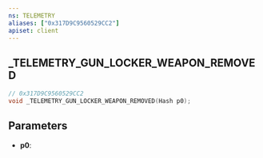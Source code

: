 ```yaml
---
ns: TELEMETRY
aliases: ["0x317D9C9560529CC2"]
apiset: client
---
```

## _TELEMETRY_GUN_LOCKER_WEAPON_REMOVED

```c
// 0x317D9C9560529CC2
void _TELEMETRY_GUN_LOCKER_WEAPON_REMOVED(Hash p0);
```


## Parameters
* **p0**: